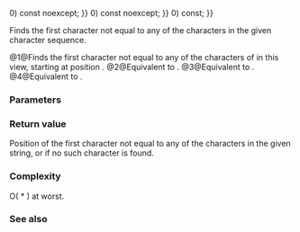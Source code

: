 {{cpp/experimental/basic_string_view/title | find_first_not_of }}
{{cpp/experimental/basic_string_view/navbar}}
{{dcl begin}}
{{dcl | num=1 | since=libfund_ts |
constexpr size_type 
    find_first_not_of(basic_string_view v, size_type pos {{=}} 0) const noexcept;
}}
{{dcl | num=2 | since=libfund_ts |
constexpr size_type
    find_first_not_of(CharT c, size_type pos {{=}} 0) const noexcept;
}}
{{dcl | num=3 | since=libfund_ts |
constexpr size_type
    find_first_not_of(const CharT* s, size_type pos, size_type count) const;
}}
{{dcl | num=4 | since=libfund_ts |
constexpr size_type
    find_first_not_of(const CharT* s, size_type pos {{=}} 0) const;
}}
{{dcl end}}

Finds the first character not equal to any of the characters in the given character sequence.

@1@Finds the first character not equal to any of the characters of {{tt|v}} in this view, starting at position {{tt|pos}}.
@2@Equivalent to {{c|find_first_not_of(basic_string_view(&amp;c, 1), pos)}}.
@3@Equivalent to {{c|find_first_not_of(basic_string_view(s, count), pos)}}.
@4@Equivalent to {{c|find_first_not_of(basic_string_view(s), pos)}}.

===Parameters===
{{par begin}}
{{par | v | view to search for}}
{{par | pos | position at which to start the search}}
{{par | count | length of the string of characters to compare}}
{{par | s | pointer to a string of characters to compare}}
{{par | ch | character to compare}}
{{par end}} 

===Return value===
Position of the first character not equal to any of the characters in the given string, or {{lc|npos}} if no such character is found.

===Complexity===
O({{tt|size()}} * {{tt|v.size()}}) at worst.

===See also===
{{dsc begin}}
{{dsc inc | cpp/experimental/basic_string_view/dsc find}}
{{dsc inc | cpp/experimental/basic_string_view/dsc rfind}}
{{dsc inc | cpp/experimental/basic_string_view/dsc find_first_of}}
{{dsc inc | cpp/experimental/basic_string_view/dsc find_last_of}}
{{dsc inc | cpp/experimental/basic_string_view/dsc find_last_not_of}}
{{dsc end}}